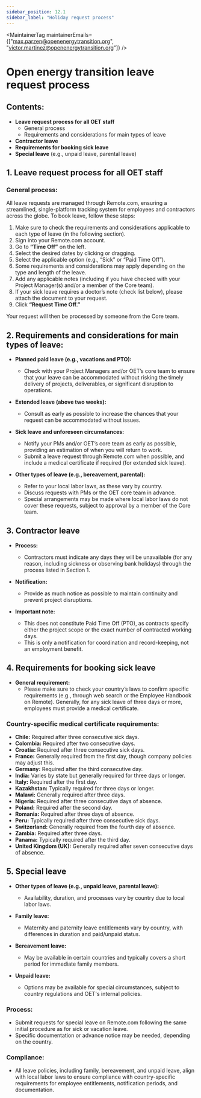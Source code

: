 ```yaml
---
sidebar_position: 12.1
sidebar_label: "Holiday request process"
---
```



<MaintainerTag maintainerEmails={["max.parzen@openenergytransition.org", "victor.martinez@openenergytransition.org"]} />

# Open energy transition leave request process

## Contents:
- **Leave request process for all OET staff**
  - General process
  - Requirements and considerations for main types of leave
- **Contractor leave**
- **Requirements for booking sick leave**
- **Special leave** (e.g., unpaid leave, parental leave)


## 1. Leave request process for all OET staff

### General process:
All leave requests are managed through Remote.com, ensuring a streamlined, single-platform tracking system for employees and contractors across the globe. To book leave, follow these steps:

1. Make sure to check the requirements and considerations applicable to each type of leave (in the following section).
2. Sign into your Remote.com account.
3. Go to **“Time Off”** on the left.
4. Select the desired dates by clicking or dragging.
5. Select the applicable option (e.g., “Sick” or “Paid Time Off”).
6. Some requirements and considerations may apply depending on the type and length of the leave.
7. Add any applicable notes (including if you have checked with your Project Manager(s) and/or a member of the Core team).
8. If your sick leave requires a doctor’s note (check list below), please attach the document to your request.
9. Click **“Request Time Off.”**

Your request will then be processed by someone from the Core team.


## 2. Requirements and considerations for main types of leave:

- **Planned paid leave (e.g., vacations and PTO):**
  - Check with your Project Managers and/or OET’s core team to ensure that your leave can be accommodated without risking the timely delivery of projects, deliverables, or significant disruption to operations.  

- **Extended leave (above two weeks):**
  - Consult as early as possible to increase the chances that your request can be accommodated without issues.

- **Sick leave and unforeseen circumstances:**
  - Notify your PMs and/or OET’s core team as early as possible, providing an estimation of when you will return to work.  
  - Submit a leave request through Remote.com when possible, and include a medical certificate if required (for extended sick leave).

- **Other types of leave (e.g., bereavement, parental):**
  - Refer to your local labor laws, as these vary by country.  
  - Discuss requests with PMs or the OET core team in advance.  
  - Special arrangements may be made where local labor laws do not cover these requests, subject to approval by a member of the Core team.


## 3. Contractor leave

- **Process:**  
  - Contractors must indicate any days they will be unavailable (for any reason, including sickness or observing bank holidays) through the process listed in Section 1.  

- **Notification:**  
  - Provide as much notice as possible to maintain continuity and prevent project disruptions.

- **Important note:**
  - This does not constitute Paid Time Off (PTO), as contracts specify either the project scope or the exact number of contracted working days.  
  - This is only a notification for coordination and record-keeping, not an employment benefit.


## 4. Requirements for booking sick leave

- **General requirement:**
  - Please make sure to check your country’s laws to confirm specific requirements (e.g., through web search or the Employee Handbook on Remote). Generally, for any sick leave of three days or more, employees must provide a medical certificate.

### Country-specific medical certificate requirements:
- **Chile:** Required after three consecutive sick days.  
- **Colombia:** Required after two consecutive days.  
- **Croatia:** Required after three consecutive sick days.  
- **France:** Generally required from the first day, though company policies may adjust this.  
- **Germany:** Required after the third consecutive day.  
- **India:** Varies by state but generally required for three days or longer.  
- **Italy:** Required after the first day.  
- **Kazakhstan:** Typically required for three days or longer.  
- **Malawi:** Generally required after three days.  
- **Nigeria:** Required after three consecutive days of absence.  
- **Poland:** Required after the second day.  
- **Romania:** Required after three days of absence.  
- **Peru:** Typically required after three consecutive sick days.  
- **Switzerland:** Generally required from the fourth day of absence.  
- **Zambia:** Required after three days.  
- **Panama:** Typically required after the third day.  
- **United Kingdom (UK):** Generally required after seven consecutive days of absence.


## 5. Special leave

- **Other types of leave (e.g., unpaid leave, parental leave):**
  - Availability, duration, and processes vary by country due to local labor laws.  

- **Family leave:**
  - Maternity and paternity leave entitlements vary by country, with differences in duration and paid/unpaid status.  

- **Bereavement leave:**
  - May be available in certain countries and typically covers a short period for immediate family members.  

- **Unpaid leave:**
  - Options may be available for special circumstances, subject to country regulations and OET's internal policies.  

### Process:
- Submit requests for special leave on Remote.com following the same initial procedure as for sick or vacation leave.  
- Specific documentation or advance notice may be needed, depending on the country.

### Compliance:
- All leave policies, including family, bereavement, and unpaid leave, align with local labor laws to ensure compliance with country-specific requirements for employee entitlements, notification periods, and documentation.


